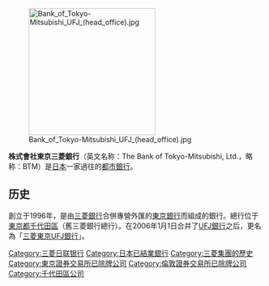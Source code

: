 {{unreferenced|time=2013-03-16T16:10:58+00:00}}
{{Japanese
| tablewidth = 
| image = Bank of Tokyo-Mitsubishi logo.svg
| width = 250px
| japanese = 東京三菱銀行
| kana = とうきょうみつびしぎんこう
| romaji = Tōkyō Mitsubishi Ginkō
}}
[[File:Bank_of_Tokyo-Mitsubishi_UFJ_(head_office).jpg|250px]]

'''株式會社東京三菱銀行'''（英文名称：The Bank of Tokyo-Mitsubishi, Ltd.，略称：BTM）是[[日本|日本]]一家過往的[[都市銀行|都市銀行]]。

==历史==
創立于1996年，是由[[三菱銀行|三菱銀行]]合併專營外匯的[[東京銀行|東京銀行]]而組成的銀行。總行位于[[東京都|東京都]][[千代田區|千代田區]]（舊三菱銀行總行）。在2006年1月1日合并了[[UFJ銀行|UFJ銀行]]之后，更名為「[[三菱東京UFJ銀行|三菱東京UFJ銀行]]」。

[[Category:三菱日联银行|Category:三菱日联银行]]
[[Category:日本已結業銀行|Category:日本已結業銀行]]
[[Category:三菱集團的歷史|Category:三菱集團的歷史]]
[[Category:東京證券交易所已除牌公司|Category:東京證券交易所已除牌公司]]
[[Category:倫敦證券交易所已除牌公司|Category:倫敦證券交易所已除牌公司]]
[[Category:千代田區公司|Category:千代田區公司]]